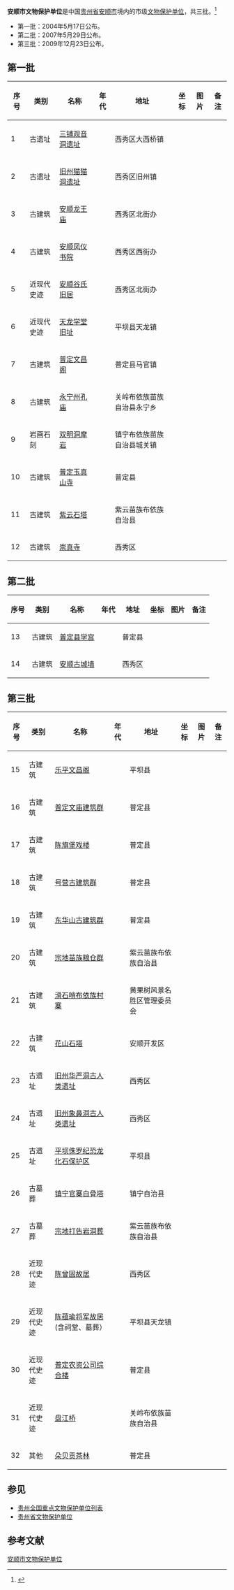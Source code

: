 '''安顺市文物保护单位'''是中国[[贵州省|贵州省]][[安顺市|安顺市]]境内的市级[[文物保护单位|文物保护单位]]，共三批。<ref>{{Cite web |url=http://www.anshun.gov.cn/article.jsp?id=27684&itemId=1190 |title=安顺市文物保护单位情况表 |access-date=2014-06-07 |archive-date=2014-07-04 |archive-url=https://web.archive.org/web/20140704003333/http://anshun.gov.cn/article.jsp?id=27684&itemId=1190 |dead-url=yes }}</ref>

*第一批：2004年5月17日公布。
*第二批：2007年5月29日公布。
*第三批：2009年12月23日公布。

== 第一批 ==
{| class="wikitable" style="font-size: 90%;"
|-
! 序号 !! 类别 !! 名称 !! 年代 !! 地址  !! 坐标 !! 图片 !!备注 
|-
| 1 || 古遗址 || [[三铺观音洞遗址|三铺观音洞遗址]] ||  || 西秀区大西桥镇 ||  ||  || 
|-
| 2 || 古遗址 || [[旧州猫猫洞遗址|旧州猫猫洞遗址]] ||  || 西秀区旧州镇 ||  ||  || 
|-
| 3 || 古建筑 || [[安顺龙王庙|安顺龙王庙]] ||  || 西秀区北街办 ||  ||  || 
|-
| 4 || 古建筑 || [[安顺凤仪书院|安顺凤仪书院]] ||  || 西秀区西街办 ||  ||  || 
|-
| 5 || 近现代史迹 || [[安顺谷氏旧居|安顺谷氏旧居]] ||  || 西秀区北街办 ||  ||  || 
|-
| 6 || 近现代史迹 || [[天龙学堂旧址|天龙学堂旧址]] ||  || 平坝县天龙镇 ||  ||  || 
|-
| 7 || 古建筑 || [[普定文昌阁|普定文昌阁]] ||  || 普定县马官镇 ||  ||  || 
|-
| 8 || 古建筑 || [[永宁州孔庙|永宁州孔庙]] ||  || 关岭布依族苗族自治县永宁乡 ||  ||  || 
|-
| 9 || 岩画石刻 || [[双明洞摩岩|双明洞摩岩]] ||  || 镇宁布依族苗族自治县城关镇 ||  ||  || 
|-
| 10 || 古建筑 || [[普定玉真山寺|普定玉真山寺]] ||  || 普定县 ||  ||  || 
|-
| 11 || 古建筑 || [[紫云石塔|紫云石塔]] ||  || 紫云苗族布依族自治县 ||  ||  || 
|-
| 12 || 古建筑 || [[崇真寺|崇真寺]] ||  || 西秀区 ||  ||  || 
|}

== 第二批 ==
{| class="wikitable" style="font-size: 90%;"
|-
! 序号 !! 类别 !! 名称 !! 年代 !! 地址  !! 坐标 !! 图片 !!备注 
|-
| 13 || 古建筑 || [[普定县学宫|普定县学宫]] ||  || 普定县 ||  ||  || 
|-
| 14 || 古建筑 || [[安顺古城墙|安顺古城墙]] ||  || 西秀区 ||  ||  || 
|}

== 第三批 ==
{| class="wikitable" style="font-size: 90%;"
|-
! 序号 !! 类别 !! 名称 !! 年代 !! 地址  !! 坐标 !! 图片 !!备注 
|-
| 15 || 古建筑 || [[乐平文昌阁|乐平文昌阁]] ||  || 平坝县 ||  ||  || 
|-
| 16 || 古建筑 || [[普定文庙建筑群|普定文庙建筑群]] ||  || 普定县 ||  ||  || 
|-
| 17 || 古建筑 || [[陈旗堡戏楼|陈旗堡戏楼]] ||  || 普定县 ||  ||  || 
|-
| 18 || 古建筑 || [[号营古建筑群|号营古建筑群]] ||  || 普定县 ||  ||  || 
|-
| 19 || 古建筑 || [[东华山古建筑群|东华山古建筑群]] ||  || 普定县 ||  ||  || 
|-
| 20 || 古建筑 || [[宗地苗族粮仓群|宗地苗族粮仓群]] ||  || 紫云苗族布依族自治县 ||  ||  || 
|-
| 21 || 古建筑 || [[滑石哨布依族村寨|滑石哨布依族村寨]] ||  || 黄果树风景名胜区管理委员会 ||  ||  || 
|-
| 22 || 古建筑 || [[花山石塔|花山石塔]] ||  || 安顺开发区 ||  ||  || 
|-
| 23 || 古遗址 || [[华严洞遗址|旧州华严洞古人类遗址]] ||  || 西秀区 ||  ||  || 
|-
| 24 || 古遗址 || [[象鼻洞遗址|旧州象鼻洞古人类遗址]] ||  || 西秀区 ||  ||  || 
|-
| 25 || 古遗址 || [[平坝侏罗纪恐龙化石保护区|平坝侏罗纪恐龙化石保护区]] ||  || 平坝县 ||  ||  || 
|-
| 26 || 古墓葬 || [[镇宁官寨白骨塔|镇宁官寨白骨塔]] ||  || 镇宁自治县 ||  ||  || 
|-
| 27 || 古墓葬 || [[宗地打告岩洞葬|宗地打告岩洞葬]] ||  || 紫云苗族布依族自治县 ||  ||  || 
|-
| 28 || 近现代史迹 || [[陈曾固故居|陈曾固故居]] ||  || 西秀区 ||  ||  || 
|-
| 29 || 近现代史迹 || [[陈蕴瑜将军故居|陈蕴瑜将军故居]](含祠堂、墓葬） ||  || 平坝县天龙镇 ||  ||  || 
|-
| 30 || 近现代史迹 || [[普定农资公司综合楼|普定农资公司综合楼]] ||  ||  普定县||  ||  || 
|-
| 31 || 近现代史迹 || [[盘江桥|盘江桥]] ||  || 关岭布依族苗族自治县 ||  ||  || 
|-
| 32 || 其他 || [[朵贝贡茶林|朵贝贡茶林]] ||  || 普定县 ||  ||  || 
|}

==参见==
*[[贵州全国重点文物保护单位列表|贵州全国重点文物保护单位列表]]
*[[贵州省文物保护单位|贵州省文物保护单位]]

==参考文献==
{{reflist}}

[[Category:安顺市文物保护单位|]]